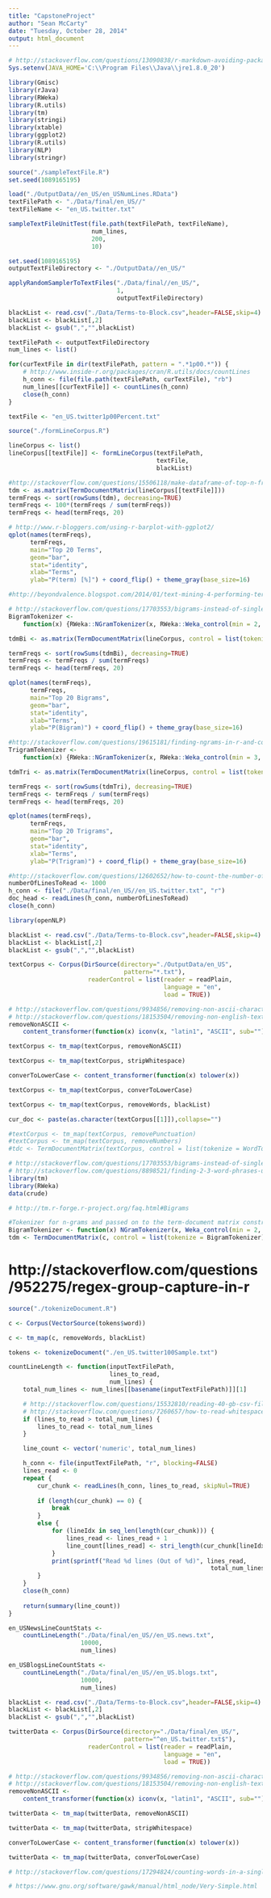 ```yaml
---
title: "CapstoneProject"
author: "Sean McCarty"
date: "Tuesday, October 28, 2014"
output: html_document
---
```


```r
# http://stackoverflow.com/questions/13090838/r-markdown-avoiding-package-loading-messages
Sys.setenv(JAVA_HOME='C:\\Program Files\\Java\\jre1.8.0_20')

library(Gmisc)
library(rJava)
library(RWeka)
library(R.utils)
library(tm)
library(stringi)
library(xtable)
library(ggplot2)
library(R.utils)
library(NLP)
library(stringr)
```

```r
source("./sampleTextFile.R")
set.seed(1089165195)

load("./OutputData//en_US/en_USNumLines.RData")
textFilePath <- "./Data/final/en_US//"
textFileName <- "en_US.twitter.txt"

sampleTextFileUnitTest(file.path(textFilePath, textFileName),
                       num_lines,
                       200,
                       10)
```

```r
set.seed(1089165195)
outputTextFileDirectory <- "./OutputData//en_US/"

applyRandomSamplerToTextFiles("./Data/final//en_US/",
                              1,
                              outputTextFileDirectory)
```

```r
blackList <- read.csv("./Data/Terms-to-Block.csv",header=FALSE,skip=4)
blackList <- blackList[,2]
blackList <- gsub(",","",blackList)

textFilePath <- outputTextFileDirectory
num_lines <- list()

for(curTextFile in dir(textFilePath, pattern = ".*1p00.*")) {
    # http://www.inside-r.org/packages/cran/R.utils/docs/countLines
    h_conn <- file(file.path(textFilePath, curTextFile), "rb")
    num_lines[[curTextFile]] <- countLines(h_conn)
    close(h_conn)
}

textFile <- "en_US.twitter1p00Percent.txt"

source("./formLineCorpus.R")

lineCorpus <- list()
lineCorpus[[textFile]] <- formLineCorpus(textFilePath,
                                         textFile,
                                         blackList)

#http://stackoverflow.com/questions/15506118/make-dataframe-of-top-n-frequent-terms-for-multiple-corpora-using-tm-package-in
tdm <- as.matrix(TermDocumentMatrix(lineCorpus[[textFile]]))
termFreqs <- sort(rowSums(tdm), decreasing=TRUE)
termFreqs <- 100*(termFreqs / sum(termFreqs))
termFreqs <- head(termFreqs, 20)

# http://www.r-bloggers.com/using-r-barplot-with-ggplot2/
qplot(names(termFreqs),
      termFreqs,
      main="Top 20 Terms",
      geom="bar",
      stat="identity",
      xlab="Terms",
      ylab="P(term) [%]") + coord_flip() + theme_gray(base_size=16)

#http://beyondvalence.blogspot.com/2014/01/text-mining-4-performing-term.html
```

```r
# http://stackoverflow.com/questions/17703553/bigrams-instead-of-single-words-in-termdocument-matrix-using-r-and-rweka
BigramTokenizer <- 
    function(x) {RWeka::NGramTokenizer(x, RWeka::Weka_control(min = 2, max = 2))}

tdmBi <- as.matrix(TermDocumentMatrix(lineCorpus, control = list(tokenize = BigramTokenizer)))

termFreqs <- sort(rowSums(tdmBi), decreasing=TRUE)
termFreqs <- termFreqs / sum(termFreqs)
termFreqs <- head(termFreqs, 20)

qplot(names(termFreqs),
      termFreqs,
      main="Top 20 Bigrams",
      geom="bar",
      stat="identity",
      xlab="Terms",
      ylab="P(Bigram)") + coord_flip() + theme_gray(base_size=16)
```

```r
#http://stackoverflow.com/questions/19615181/finding-ngrams-in-r-and-comparing-ngrams-across-corpora
TrigramTokenizer <- 
    function(x) {RWeka::NGramTokenizer(x, RWeka::Weka_control(min = 3, max = 3))}

tdmTri <- as.matrix(TermDocumentMatrix(lineCorpus, control = list(tokenize = TrigramTokenizer)))

termFreqs <- sort(rowSums(tdmTri), decreasing=TRUE)
termFreqs <- termFreqs / sum(termFreqs)
termFreqs <- head(termFreqs, 20)

qplot(names(termFreqs),
      termFreqs,
      main="Top 20 Trigrams",
      geom="bar",
      stat="identity",
      xlab="Terms",
      ylab="P(Trigram)") + coord_flip() + theme_gray(base_size=16)
```

```r
#http://stackoverflow.com/questions/12602652/how-to-count-the-number-of-sentences-in-a-text-in-r
numberOfLinesToRead <- 1000
h_conn <- file("./Data/final/en_US//en_US.twitter.txt", "r")
doc_head <- readLines(h_conn, numberOfLinesToRead)
close(h_conn)

library(openNLP)
```

```r
blackList <- read.csv("./Data/Terms-to-Block.csv",header=FALSE,skip=4)
blackList <- blackList[,2]
blackList <- gsub(",","",blackList)

textCorpus <- Corpus(DirSource(directory="./OutputData/en_US",
                                pattern="*.txt"),
                      readerControl = list(reader = readPlain,
                                           language = "en",
                                           load = TRUE))

# http://stackoverflow.com/questions/9934856/removing-non-ascii-characters-from-data-files
# http://stackoverflow.com/questions/18153504/removing-non-english-text-from-corpus-in-r-using-tm
removeNonASCII <-
    content_transformer(function(x) iconv(x, "latin1", "ASCII", sub=""))

textCorpus <- tm_map(textCorpus, removeNonASCII)

textCorpus <- tm_map(textCorpus, stripWhitespace)

converToLowerCase <- content_transformer(function(x) tolower(x))

textCorpus <- tm_map(textCorpus, converToLowerCase)

textCorpus <- tm_map(textCorpus, removeWords, blackList)

cur_doc <- paste(as.character(textCorpus[[1]]),collapse="")

#textCorpus <- tm_map(textCorpus, removePunctuation)
#textCorpus <- tm_map(textCorpus, removeNumbers)
#tdc <- TermDocumentMatrix(textCorpus, control = list(tokenize = WordTokenizer))

# http://stackoverflow.com/questions/17703553/bigrams-instead-of-single-words-in-termdocument-matrix-using-r-and-rweka
# http://stackoverflow.com/questions/8898521/finding-2-3-word-phrases-using-r-tm-package
library(tm)
library(RWeka)
data(crude)

# http://tm.r-forge.r-project.org/faq.html#Bigrams

#Tokenizer for n-grams and passed on to the term-document matrix constructor
BigramTokenizer <- function(x) NGramTokenizer(x, Weka_control(min = 2, max = 2))
tdm <- TermDocumentMatrix(c, control = list(tokenize = BigramTokenizer))
```

# http://stackoverflow.com/questions/952275/regex-group-capture-in-r
```r
source("./tokenizeDocument.R")

c <- Corpus(VectorSource(tokens$word))

c <- tm_map(c, removeWords, blackList)

tokens <- tokenizeDocument("./en_US.twitter100Sample.txt")
```

```r
countLineLength <- function(inputTextFilePath,
                            lines_to_read,
                            num_lines) {
    total_num_lines <- num_lines[[basename(inputTextFilePath)]][1]

    # http://stackoverflow.com/questions/15532810/reading-40-gb-csv-file-into-r-using-bigmemory?lq=1
    # http://stackoverflow.com/questions/7260657/how-to-read-whitespace-delimited-strings-until-eof-in-r
    if (lines_to_read > total_num_lines) {
        lines_to_read <- total_num_lines
    }

    line_count <- vector('numeric', total_num_lines)

    h_conn <- file(inputTextFilePath, "r", blocking=FALSE)
    lines_read <- 0
    repeat {
        cur_chunk <- readLines(h_conn, lines_to_read, skipNul=TRUE)
        
        if (length(cur_chunk) == 0) {
            break
        }
        else {
            for (lineIdx in seq_len(length(cur_chunk))) {
                lines_read <- lines_read + 1
                line_count[lines_read] <- stri_length(cur_chunk[lineIdx])
            }
            print(sprintf("Read %d lines (Out of %d)", lines_read,
                                                        total_num_lines))
        }
    }
    close(h_conn)
    
    return(summary(line_count))
}

en_USNewsLineCountStats <-
    countLineLength("./Data/final/en_US//en_US.news.txt",
                    10000,
                    num_lines)

en_USBlogsLineCountStats <-
    countLineLength("./Data/final/en_US//en_US.blogs.txt",
                    10000,
                    num_lines)
``` 

```r
blackList <- read.csv("./Data/Terms-to-Block.csv",header=FALSE,skip=4)
blackList <- blackList[,2]
blackList <- gsub(",","",blackList)

twitterData <- Corpus(DirSource(directory="./Data/final/en_US/",
                                pattern="^en_US.twitter.txt$"),
                      readerControl = list(reader = readPlain,
                                           language = "en",
                                           load = TRUE))

# http://stackoverflow.com/questions/9934856/removing-non-ascii-characters-from-data-files
# http://stackoverflow.com/questions/18153504/removing-non-english-text-from-corpus-in-r-using-tm
removeNonASCII <-
    content_transformer(function(x) iconv(x, "latin1", "ASCII", sub=""))

twitterData <- tm_map(twitterData, removeNonASCII)

twitterData <- tm_map(twitterData, stripWhitespace)

converToLowerCase <- content_transformer(function(x) tolower(x))

twitterData <- tm_map(twitterData, converToLowerCase)

# http://stackoverflow.com/questions/17294824/counting-words-in-a-single-document-from-corpus-in-r-and-putting-it-in-dataframe

# https://www.gnu.org/software/gawk/manual/html_node/Very-Simple.html
```
